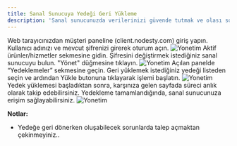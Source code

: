 ```yaml
---
title: Sanal Sunucuya Yedeği Geri Yükleme
description: 'Sanal sunucunuzda verilerinizi güvende tutmak ve olası sorunları en aza indirmek için yedek geri yükleme işlemi kritik bir adımdır. Bu rehberde, yedeklerinizi adım adım geri yükleyerek sisteminizi hızla eski haline nasıl döndürebileceğinizi öğrenin.'
---
```


<Steps>
  <Step title="Müşteri Paneline Giriş">
    Web tarayıcınızdan müşteri paneline (client.nodesty.com) giriş yapın.
    Kullanıcı adınızı ve mevcut şifrenizi girerek oturum açın.
    <Frame>
      <img
      src="/images/client-panel.png"
      alt="Yonetim"
      />
    </Frame>
  </Step>
  <Step title="Sanal Sunucu Seçimi">
    Aktif ürünler/hizmetler sekmesine gidin.
    Şifresini değiştirmek istediğiniz sanal sunucuyu bulun.
    "Yönet" düğmesine tıklayın.
    <Frame>
      <img
        src="/images/hizmet-secimi.png"
        alt="Yonetim"
      />
    </Frame>
  </Step>
  <Step title="Yedekler">
    Açılan panelde “Yedeklemeler” sekmesine geçin.
    Geri yüklemek istediğiniz yedeği listeden seçin ve ardından Yükle butonuna tıklayarak işlemi başlatın.
    <Frame>
      <img
        src="/images/yedek-yukleme.png"
        alt="Yonetim"
      />
    </Frame>
  </Step>
  <Step title="Yedek Yükleniyor">
    Yedek yüklemesi başladıktan sonra, karşınıza gelen sayfada süreci anlık olarak takip edebilirsiniz. Yedekleme tamamlandığında, sanal sunucunuza erişim sağlayabilirsiniz.
    <Frame>
      <img
        src="/images/yedek-yukleniyor.png"
        alt="Yonetim"
      />
    </Frame>
  </Step>
</Steps>

**Notlar:**
- Yedeğe geri dönerken oluşabilecek sorunlarda talep açmaktan çekinmeyiniz..
